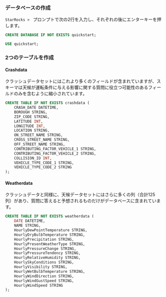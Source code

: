 ### データベースの作成

`StarRocks > ` プロンプトで次の2行を入力し、それぞれの後にエンターキーを押します。

```sql
CREATE DATABASE IF NOT EXISTS quickstart;

USE quickstart;
```

### 2つのテーブルを作成

#### Crashdata

クラッシュデータセットにはこれより多くのフィールドが含まれていますが、スキーマは天候が運転条件に与える影響に関する質問に役立つ可能性のあるフィールドのみを含むように縮小されています。

```sql
CREATE TABLE IF NOT EXISTS crashdata (
    CRASH_DATE DATETIME,
    BOROUGH STRING,
    ZIP_CODE STRING,
    LATITUDE INT,
    LONGITUDE INT,
    LOCATION STRING,
    ON_STREET_NAME STRING,
    CROSS_STREET_NAME STRING,
    OFF_STREET_NAME STRING,
    CONTRIBUTING_FACTOR_VEHICLE_1 STRING,
    CONTRIBUTING_FACTOR_VEHICLE_2 STRING,
    COLLISION_ID INT,
    VEHICLE_TYPE_CODE_1 STRING,
    VEHICLE_TYPE_CODE_2 STRING
);
```

#### Weatherdata

クラッシュデータと同様に、天候データセットにはさらに多くの列（合計125列）があり、質問に答えると予想されるものだけがデータベースに含まれています。

```sql
CREATE TABLE IF NOT EXISTS weatherdata (
    DATE DATETIME,
    NAME STRING,
    HourlyDewPointTemperature STRING,
    HourlyDryBulbTemperature STRING,
    HourlyPrecipitation STRING,
    HourlyPresentWeatherType STRING,
    HourlyPressureChange STRING,
    HourlyPressureTendency STRING,
    HourlyRelativeHumidity STRING,
    HourlySkyConditions STRING,
    HourlyVisibility STRING,
    HourlyWetBulbTemperature STRING,
    HourlyWindDirection STRING,
    HourlyWindGustSpeed STRING,
    HourlyWindSpeed STRING
);
```
